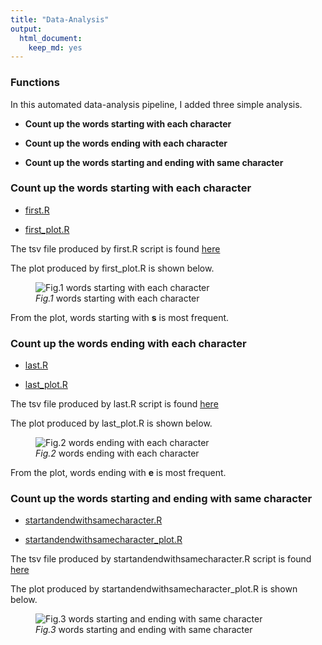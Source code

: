 ```yaml
---
title: "Data-Analysis"
output:
  html_document:
    keep_md: yes
---
```


### Functions 

In this automated data-analysis pipeline, I added three simple analysis.

* **Count up the words starting with each character**

* **Count up the words ending with each character**

* **Count up the words starting and ending with same character**

### Count up the words starting with each character

* [first.R](first.R)

* [first_plot.R](first_plot.R)

The tsv file produced by first.R script is found [here](tsvdata/firstletter.tsv)

The plot produced by first_plot.R is shown below.

![*Fig.1* words starting with each character](figures/firstletter.png)

From the plot, words starting with **s** is most frequent. 

### Count up the words ending with each character

* [last.R](last.R)

* [last_plot.R](last_plot.R)

The tsv file produced by last.R script is found [here](tsvdata/lastletter.tsv)

The plot produced by last_plot.R is shown below.

![*Fig.2* words ending with each character](figures/lastletter.png)

From the plot, words ending with **e** is most frequent.

### Count up the words starting and ending with same character

* [startandendwithsamecharacter.R](startandendwithsamecharacter.R)

* [startandendwithsamecharacter_plot.R](startandendwithsamecharacter_plot.R)

The tsv file produced by startandendwithsamecharacter.R script is found [here](tsvdata/StartandEndwithSameCharacter.tsv)

The plot produced by startandendwithsamecharacter_plot.R is shown below.

![*Fig.3* words starting and ending with same character](figures/StartandEndwithSameCharacter.png)
